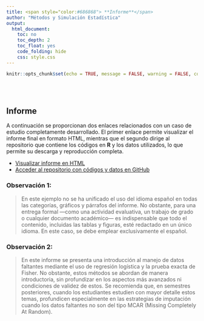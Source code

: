 ```yaml
---
title: <span style="color:#686868"> **Informe**</span>
author: "Métodos y Simulación Estadística"
output:
  html_document:
    toc: no
    toc_depth: 2
    toc_float: yes
    code_folding: hide
    css: style.css
---
```


```r
knitr::opts_chunk$set(echo = TRUE, message = FALSE, warning = FALSE, comment = NA)

```

</br></br>
<h2>Informe</h2>


A continuación se proporcionan dos enlaces relacionados con un caso de estudio completamente desarrollado. El primer enlace permite visualizar el informe final en formato HTML, mientras que el segundo dirige al repositorio que contiene los códigos en **R** y los datos utilizados, lo que permite su descarga y reproducción completa.

<ul>
  <li><a href="https://centromagis.github.io/Informe/" target="_blank">Visualizar informe en HTML</a></li>
  <li><a href="https://github.com/Centromagis/Informe.git" target="_blank">Acceder al repositorio con códigos y datos en GitHub</a></li>
</ul>



<div class="caja-nota">
<h3>Observación 1:</h3>
<p>
>
En este ejemplo no se ha unificado el uso del idioma español en todas las categorías, gráficos y párrafos del informe. No obstante, para una entrega formal —como una actividad evaluativa, un trabajo de grado o cualquier documento académico— es indispensable que todo el contenido, incluidas las tablas y figuras, esté redactado en un único idioma. En este caso, se debe emplear exclusivamente el español.
>
</p>
</div>


<div class="caja-nota">
<h3>Observación 2:</h3>
<p>
>
En este informe se presenta una introducción al manejo de datos faltantes mediante el uso de regresión logística y la prueba exacta de Fisher. No obstante, estos métodos se abordan de manera introductoria, sin profundizar en los aspectos más avanzados ni condiciones de validez de estos. Se recomienda que, en semestres posteriores, cuando los estudiantes estudien con mayor detalle estos temas, profundicen especialmente en las estrategias de imputación cuando los datos faltantes no son del tipo MCAR (Missing Completely At Random).
>
</p>
</div>
